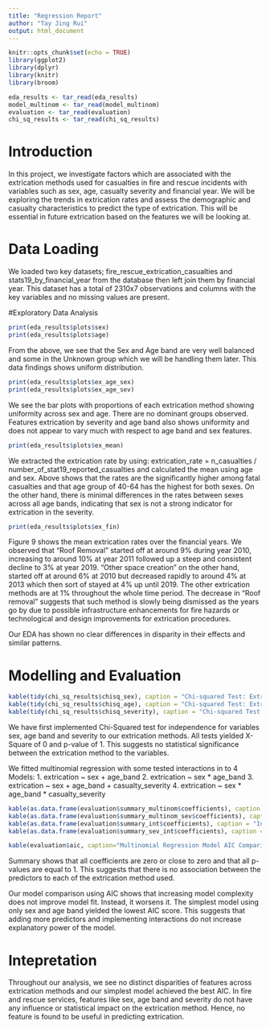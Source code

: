 ```yaml
---
title: "Regression Report"
author: "Tay Jing Rui"
output: html_document
---
```


```r
knitr::opts_chunk$set(echo = TRUE)
library(ggplot2)
library(dplyr)
library(knitr)
library(broom)

eda_results <- tar_read(eda_results)
model_multinom <- tar_read(model_multinom)
evaluation <- tar_read(evaluation)
chi_sq_results <- tar_read(chi_sq_results)
```

# Introduction
In this project, we investigate factors which are associated with the extrication methods used for casualties in fire and rescue incidents with variables such as sex, age, casualty severity and financial year. We will be exploring the trends in extrication rates and assess the demographic and casualty characteristics to predict the type of extrication. This will be essential in future extrication based on the features we will be looking at. 

# Data Loading 
We loaded two key datasets; fire_rescue_extrication_casualties and stats19_by_financial_year from the database then left join them by financial year. This dataset has a total of 2310x7 observations and columns with the key variables and no missing values are present.

#Exploratory Data Analysis
```r
print(eda_results$plots$sex)
print(eda_results$plots$age)
```
From the above, we see that the Sex and Age band are very well balanced and some in the Unknown group which we will be handling them later. This data findings shows uniform distribution. 

```r
print(eda_results$plots$ex_age_sex)
print(eda_results$plots$ex_age_sev)
```
We see the bar plots with proportions of each extrication method showing uniformity across sex and age. There are no dominant groups observed.  Features extrication by severity and age band also shows uniformity and does not appear to vary much with respect to age band and sex features.
```r
print(eda_results$plots$ex_mean)
```
We extracted the extrication rate by using:
extrication_rate = n_casualties / number_of_stat19_reported_casualties
and calculated the mean using age and sex.
Above shows that the rates are the significantly higher among fatal casualties and that age group of 40-64 has the highest for both sexes. On the other hand, there is minimal differences in the rates between sexes across all age bands, indicating that sex is not a strong indicator for extrication in the severity.  
```r
print(eda_results$plots$ex_fin)
```
Figure 9 shows the mean extrication rates over the financial years. We observed that “Roof Removal” started off at around 9% during year 2010, increasing to around 10% at year 2011 followed up a steep and consistent decline to 3% at year 2019. “Other space creation” on the other hand, started off at around 6% at 2010 but decreased rapidly to around 4% at 2013 which then sort of stayed at 4% up until 2019. The other extrication methods are at 1% throughout the whole time period. The decrease in “Roof removal” suggests that such method is slowly being dismissed as the years go by due to possible infrastructure enhancements for fire hazards or technological and design improvements for extrication procedures. 

Our EDA has shown no clear differences in disparity in their effects and similar patterns. 

# Modelling and Evaluation
```r
kable(tidy(chi_sq_results$chisq_sex), caption = "Chi-squared Test: Extrication vs Sex")
kable(tidy(chi_sq_results$chisq_age), caption = "Chi-squared Test: Extrication vs Age Band")
kable(tidy(chi_sq_results$chisq_severity), caption = "Chi-squared Test: Extrication vs Severity")
```
We have first implemented Chi-Squared test for independence for variables sex, age band and severity to our extrication methods. All tests yielded X-Square of 0 and p-value of 1. This suggests no statistical significance between the extrication method to the variables. 

We fitted multinomial regression with some tested interactions in to 4 Models: 
1.	extrication ~ sex + age_band
2.	extrication ~ sex * age_band
3.	extrication  ~ sex + age_band + casualty_severity
4.	extrication ~ sex * age_band * casualty_severity

```r
kable(as.data.frame(evaluation$summary_multinom$coefficients), caption = "Multinomial Model Coefficients")
kable(as.data.frame(evaluation$summary_multinom_sev$coefficients), caption = "Multinomial + Severity Model Coefficients")
kable(as.data.frame(evaluation$summary_int$coefficients), caption = "Interaction Model Coefficients")
kable(as.data.frame(evaluation$summary_sev_int$coefficients), caption = "Interaction + Severity Model Coefficients")

kable(evaluation$aic, caption="Multinomial Regression Model AIC Comparison")
```
Summary shows that all coefficients are zero or close to zero and that all p-values are equal to 1. This suggests that there is no association between the predictors to each of the extrication method used.

Our model comparison using AIC shows that increasing model complexity does not improve model fit. Instead, it worsens it. The simplest model using only sex and age band yielded the lowest AIC score. This suggests that adding more predictors and implementing interactions do not increase explanatory power of the model. 

# Intepretation
Throughout our analysis, we see no distinct disparities of features across extrication methods and our simplest model achieved the best AIC. In fire and rescue services, features like sex, age band and severity do not have any influence or statistical impact on the extrication method. Hence, no feature is found to be useful in predicting extrication. 